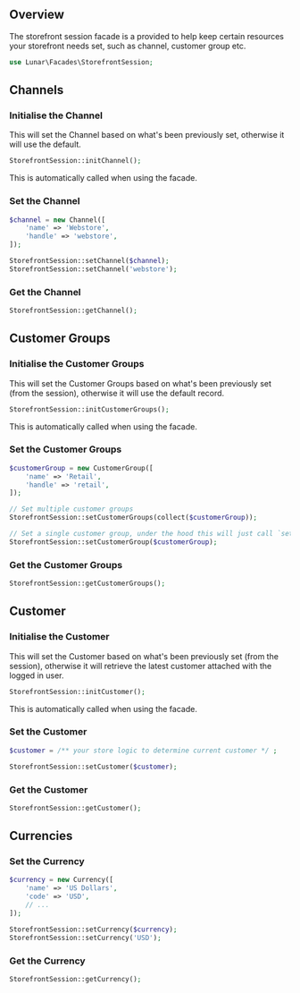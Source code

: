 ## Overview

The storefront session facade is a provided to help keep certain resources your storefront needs set, such as channel, customer group etc.

```php
use Lunar\Facades\StorefrontSession;
```

## Channels

### Initialise the Channel

This will set the Channel based on what's been previously set, otherwise it will use the default.

```php
StorefrontSession::initChannel();
```

<Info>
This is automatically called when using the facade.
</Info>

### Set the Channel

```php
$channel = new Channel([
    'name' => 'Webstore',
    'handle' => 'webstore',
]);

StorefrontSession::setChannel($channel);
StorefrontSession::setChannel('webstore');
```

### Get the Channel

```php
StorefrontSession::getChannel();
```

## Customer Groups

### Initialise the Customer Groups

This will set the Customer Groups based on what's been previously set (from the session), otherwise it will use the default record.

```php
StorefrontSession::initCustomerGroups();
```

<Info>
This is automatically called when using the facade.
</Info>

### Set the Customer Groups

```php
$customerGroup = new CustomerGroup([
    'name' => 'Retail',
    'handle' => 'retail',
]);

// Set multiple customer groups
StorefrontSession::setCustomerGroups(collect($customerGroup));

// Set a single customer group, under the hood this will just call `setCustomerGroups`.
StorefrontSession::setCustomerGroup($customerGroup);
```

### Get the Customer Groups

```php
StorefrontSession::getCustomerGroups();
```

## Customer

### Initialise the Customer

This will set the Customer based on what's been previously set (from the session), otherwise it will retrieve the latest customer attached with the logged in user.

```php
StorefrontSession::initCustomer();
```

<Info>
This is automatically called when using the facade.
</Info>

### Set the Customer

```php
$customer = /** your store logic to determine current customer */ ;

StorefrontSession::setCustomer($customer);
```

### Get the Customer

```php
StorefrontSession::getCustomer();
```

## Currencies

### Set the Currency

```php
$currency = new Currency([
    'name' => 'US Dollars',
    'code' => 'USD',
    // ...
]);

StorefrontSession::setCurrency($currency);
StorefrontSession::setCurrency('USD');
```

### Get the Currency

```php
StorefrontSession::getCurrency();
```
